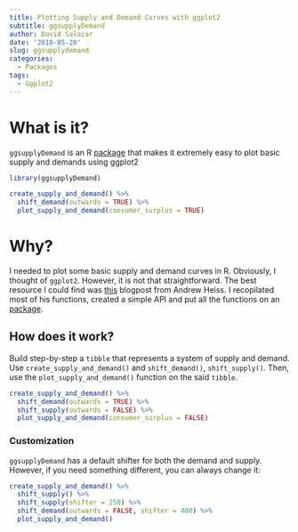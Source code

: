 ```yaml
---
title: Plotting Supply and Demand Curves with ggplot2
subtitle: ggsupplyDemand
author: David Salazar
date: '2018-05-20'
slug: ggsupplydemand
categories:
  - Packages
tags:
  - Ggplot2
---
```


# What is it?

`ggsupplyDemand` is an R [package](https://github.com/David-Salazar/ggsupplyDemand) that makes it extremely easy to plot basic supply and demands using ggplot2

```r
library(ggsupplyDemand)

create_supply_and_demand() %>% 
  shift_demand(outwards = TRUE) %>% 
  plot_supply_and_demand(consumer_surplus = TRUE)
```

# Why?

I needed to plot some basic supply and demand curves in R. Obviously, I thought of `ggplot2`. However, it is not that straightforward. The best resource I could find was [this](https://www.andrewheiss.com/blog/2017/09/15/create-supply-and-demand-economics-curves-with-ggplot2/) blogpost from Andrew Heiss. I recopilated most of his functions, created a simple API and put all the functions on an [package](https://github.com/David-Salazar/ggsupplyDemand).  

## How does it work?

Build step-by-step a `tibble` that represents a system of supply and demand. Use `create_supply_and_demand()` and `shift_demand()`, `shift_supply()`. Then, use the `plot_supply_and_demand()` function on the said `tibble`. 

```r
create_supply_and_demand() %>% 
  shift_demand(outwards = TRUE) %>% 
  shift_supply(outwards = FALSE) %>% 
  plot_supply_and_demand(consumer_surplus = FALSE)
```

### Customization

`ggsupplyDemand` has a default shifter for both the demand and supply. However, if you need something different, you can always change it:

```r
create_supply_and_demand() %>% 
  shift_supply() %>% 
  shift_supply(shifter = 250) %>% 
  shift_demand(outwards = FALSE, shifter = 400) %>% 
  plot_supply_and_demand()
```

